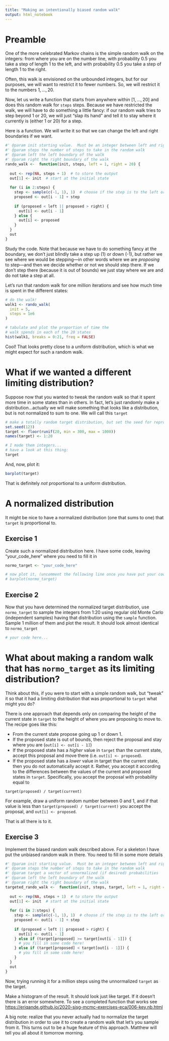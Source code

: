 ```yaml
---
title: "Making an intentionally biased random walk"
output: html_notebook
---
```



# Preamble

One of the more celebrated Markov chains is the simple random walk on the integers:
from where you are on the number line, with probability 0.5 you take a step of length
1 to the left, and with probability 0.5 you take a step of length 1 to the right.

Often, this walk is envisioned on the unbounded integers, but for our purposes,
we will want to restrict it to fewer numbers.  So, we will restrict it to the
numbers $1,\ldots,20$.  

Now, let us write a function that starts from anywhere within $[1,\ldots,20]$
and does this random walk for `steps` steps.  Because we have restricted the
walk, we will have to do something a little fancy: if our random walk tries to
step beyond 1 or 20, we will just "slap its hand" and tell it to stay where it
currently is (either 1 or 20) for a step.

Here is a function.  We will write it so that we can change the left and right
boundaries if we want.
```r
#' @param init starting value.  Must be an integer between left and right inclusive
#' @param steps the number of steps to take in the random walk
#' @param left the left boundary of the walk
#' @param right the right boundary of the walk
rando_walk <-  function(init, steps, left = 1, right = 20) {
  
  out <- rep(NA, steps + 1)  # to store the output
  out[1] <- init  # start at the initial state
  
  for (i in 2:steps) { 
    step <- sample(c(-1, 1), 1)  # choose if the step is to the left or right
    proposed <- out[i - 1] + step
    
    if (proposed < left || proposed > right) {
      out[i] <- out[i - 1]
    } else {
      out[i] <- proposed
    }
  }
  out
}
```

Study the code.  Note that because we have to do something fancy at the boundary,
we don't just blindly take a step up (1) or down (-1), but rather we
see where we would be stepping---in other words where we are _proposing_ to step---and
then we decide whether or not we should step there.  If we don't step there (because
it is out of bounds) we just stay where we are and do not take a step at all.

Let's run that random walk for one million iterations and see how much time
is spent in the different states:
```r
# do the walk!
walk1 <- rando_walk(
  init = 5,
  steps = 1e6
)

# tabulate and plot the proportion of time the
# walk spends in each of the 20 states
hist(walk1, breaks = 0:21, freq = FALSE)
```

Cool! That looks pretty close to a uniform distribution, which is what we might
expect for such a random walk.

# What if we wanted a different limiting distribution?

Suppose now that you wanted to tweak the random walk so that it spent more
time in some states than in others.  In fact, let's just randomly make a distribution...actually
we will make something that looks like a distribution, but is not normalized to sum to one. We will
call this `target`
```r
# make a totally random target distribution, but set the seed for reproducibility
set.seed(123)
target <- floor(runif(20, min = 300, max = 1000))
names(target) <- 1:20

# I made them integers...
# have a look at this thing:
target
```

And, now, plot it:
```r
barplot(target)
```

That is definitely _not_ proportional to a uniform distribution.  

# A normalized distribution

It might be nice to have a normalized distribution (one that sums to one)
that `target` is proportional to.  

## Exercise 1

Create such a normalized distribution here.  I have some code, leaving "your_code_here" where you need to fill it in
```r
normo_target <- "your_code_here" 

# now plot it, (uncomment the following line once you have put your code in)
# barplot(normo_target)
```

## Exercise 2

Now that you have determined the normalized target distribution, use `normo_target` to sample the
integers from 1:20 using regular old Monte Carlo (independent samples) having that
distribution using the `sample` function.  Sample 1 million of them and plot the result.
It should look almost identical to `normo_target`

```r
# your code here...
```

# What about making a random walk that has `normo_target` as its limiting distribution?

Think about this, if you were to start with a simple random walk, but "tweak" it so
that it had a limiting distribution that was proportional to `target` what might you do?

There is one approach that depends only on comparing the height of the current
state in `target` to the height of where you are proposing to move to.  The recipe goes like this:

* From the current state propose going up 1 or down 1.
* If the proposed state is out of bounds, then reject the proposal
and stay where you are (`out[i] <- out[i - 1]`)
* If the proposed state has a _higher_ value in `target` than the current state,
accept this proposal and move there (i.e. `out[i] <- proposed`).
* If the proposed state has a _lower_ value in target than the current state,
then you do not automatically accept it. Rather, you accept it according to 
the differences between the values of the current and proposed states in `target`.
Specifically, you accept the proposal with probability equal to
```
target(proposed) / target(current)
```
For example, draw a uniform random number between 0 and 1, and if that value is
less than `target(proposed) / target(current)` you accept the proposal, 
and `out[i] <- proposed`.

That is all there is to it.  

## Exercise 3

Implement the biased random walk described above.  For a skeleton I have 
put the unbiased random walk in there.  You need to fill in some more details
```r
#' @param init starting value.  Must be an integer between left and right inclusive
#' @param steps the number of steps to take in the random walk
#' @param target a vector of unnormalized (if desired) probabilities
#' @param left the left boundary of the walk
#' @param right the right boundary of the walk
targeted_rando_walk <-  function(init, steps, target, left = 1, right = 20) {
  
  out <- rep(NA, steps + 1)  # to store the output
  out[1] <- init  # start at the initial state
  
  for (i in 2:steps) { 
    step <- sample(c(-1, 1), 1)  # choose if the step is to the left or right
    proposed <- out[i - 1] + step
    
    if (proposed < left || proposed > right) {
      out[i] <- out[i - 1]
    } else if (target[proposed] >= target[out[i - 1]]) {
      # you fill in some code here!
    } else if (target[proposed] < target[out[i - 1]]) {
      # you fill in some code here!
    }
  }
  out
}
```


Now, trying running it for a million steps using the unnormalized `target` as the target.

Make a histogram of the result.  It should look just like target. If it doesn't there is
an error somewhere.  To see a completed function that works see
[https://eriqande.github.io/2020-sisg-mcmc-exercises-eca/006-key.nb.html](https://eriqande.github.io/2020-sisg-mcmc-exercises-eca/006-key.nb.html)

A big note: realize that you never actually had to normalize the target distribution in order
to use it to create a random walk that let's you sample from it.  This turns out to be a huge feature
of this approach.  Matthew will tell you all about it tomorrow morning.

